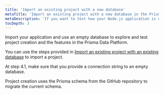 ```yaml
---
title: 'Import an existing project with a new database'
metaTitle: 'Import an existing project with a new database in the Prisma Data Platform'
metaDescription: 'If you want to test how your Node.js application is created, managed, and runs in the Prisma Data Platform, you can import your repository and connect the application to a new database. The Prisma Data Platform applies all schema migrations to the new database.'
tocDepth: 3
---
```


<TopBlock>

Import your application and use an empty database to explore and test project creation and the features in the Prisma Data Platform.

You can use the steps provided in [Import an existing project with an existing database](/data-platform/create-and-manage-projects/import-existing-project-existing-db) to import a project.

At step 4.1, make sure that you provide a connection string to an empty database.

Project creation uses the Prisma schema from the GitHub repository to migrate the current schema.
</TopBlock>